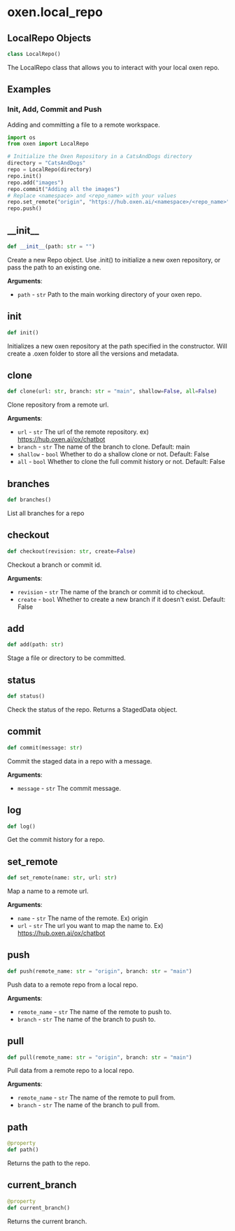 <a id="oxen.local_repo"></a>

# oxen.local\_repo

<a id="oxen.local_repo.LocalRepo"></a>

## LocalRepo Objects

```python
class LocalRepo()
```

The LocalRepo class that allows you to interact with your local oxen repo.

## Examples

### Init, Add, Commit and Push

Adding and committing a file to a remote workspace.

```python
import os
from oxen import LocalRepo

# Initialize the Oxen Repository in a CatsAndDogs directory
directory = "CatsAndDogs"
repo = LocalRepo(directory)
repo.init()
repo.add("images")
repo.commit("Adding all the images")
# Replace <namespace> and <repo_name> with your values
repo.set_remote("origin", "https://hub.oxen.ai/<namespace>/<repo_name>")
repo.push()
```

<a id="oxen.local_repo.LocalRepo.__init__"></a>

## \_\_init\_\_

```python
def __init__(path: str = "")
```

Create a new Repo object. Use .init() to initialize a new oxen repository,
or pass the path to an existing one.

**Arguments**:

- `path` - `str`
  Path to the main working directory of your oxen repo.

<a id="oxen.local_repo.LocalRepo.init"></a>

## init

```python
def init()
```

Initializes a new oxen repository at the path specified in the constructor.
Will create a .oxen folder to store all the versions and metadata.

<a id="oxen.local_repo.LocalRepo.clone"></a>

## clone

```python
def clone(url: str, branch: str = "main", shallow=False, all=False)
```

Clone repository from a remote url.

**Arguments**:

- `url` - `str`
  The url of the remote repository. ex) https://hub.oxen.ai/ox/chatbot
- `branch` - `str`
  The name of the branch to clone. Default: main
- `shallow` - `bool`
  Whether to do a shallow clone or not. Default: False
- `all` - `bool`
  Whether to clone the full commit history or not. Default: False

<a id="oxen.local_repo.LocalRepo.branches"></a>

## branches

```python
def branches()
```

List all branches for a repo

<a id="oxen.local_repo.LocalRepo.checkout"></a>

## checkout

```python
def checkout(revision: str, create=False)
```

Checkout a branch or commit id.

**Arguments**:

- `revision` - `str`
  The name of the branch or commit id to checkout.
- `create` - `bool`
  Whether to create a new branch if it doesn't exist. Default: False

<a id="oxen.local_repo.LocalRepo.add"></a>

## add

```python
def add(path: str)
```

Stage a file or directory to be committed.

<a id="oxen.local_repo.LocalRepo.status"></a>

## status

```python
def status()
```

Check the status of the repo. Returns a StagedData object.

<a id="oxen.local_repo.LocalRepo.commit"></a>

## commit

```python
def commit(message: str)
```

Commit the staged data in a repo with a message.

**Arguments**:

- `message` - `str`
  The commit message.

<a id="oxen.local_repo.LocalRepo.log"></a>

## log

```python
def log()
```

Get the commit history for a repo.

<a id="oxen.local_repo.LocalRepo.set_remote"></a>

## set\_remote

```python
def set_remote(name: str, url: str)
```

Map a name to a remote url.

**Arguments**:

- `name` - `str`
  The name of the remote. Ex) origin
- `url` - `str`
  The url you want to map the name to. Ex) https://hub.oxen.ai/ox/chatbot

<a id="oxen.local_repo.LocalRepo.push"></a>

## push

```python
def push(remote_name: str = "origin", branch: str = "main")
```

Push data to a remote repo from a local repo.

**Arguments**:

- `remote_name` - `str`
  The name of the remote to push to.
- `branch` - `str`
  The name of the branch to push to.

<a id="oxen.local_repo.LocalRepo.pull"></a>

## pull

```python
def pull(remote_name: str = "origin", branch: str = "main")
```

Pull data from a remote repo to a local repo.

**Arguments**:

- `remote_name` - `str`
  The name of the remote to pull from.
- `branch` - `str`
  The name of the branch to pull from.

<a id="oxen.local_repo.LocalRepo.path"></a>

## path

```python
@property
def path()
```

Returns the path to the repo.

<a id="oxen.local_repo.LocalRepo.current_branch"></a>

## current\_branch

```python
@property
def current_branch()
```

Returns the current branch.

